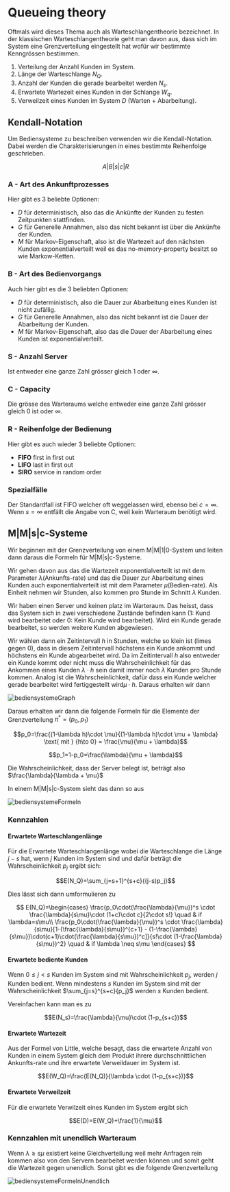 # Queueing theory

Oftmals wird dieses Thema auch als Warteschlangentheorie bezeichnet. In der klassischen Warteschlangentheorie geht man davon aus, dass sich im System eine Grenzverteilung eingestellt hat wofür wir bestimmte Kenngrössen bestimmen.

1. Verteilung der Anzahl Kunden im System.
2. Länge der Warteschlange $N_Q$.
3. Anzahl der Kunden die gerade bearbeitet werden $N_s$.
4. Erwartete Wartezeit eines Kunden in der Schlange $W_q$.
5. Verweilzeit eines Kunden im System $D$ (Warten + Abarbeitung).

## Kendall-Notation

Um Bediensysteme zu beschreiben verwenden wir die Kendall-Notation. Dabei werden die Charakterisierungen in eines bestimmte Reihenfolge geschrieben.

$$A|B|s|c|R$$

### A - Art des Ankunftprozesses

Hier gibt es 3 beliebte Optionen:

- $D$ für deterministisch, also das die Ankünfte der Kunden zu festen Zeitpunkten stattfinden.
- $G$ für Generelle Annahmen, also das nicht bekannt ist über die Ankünfte der Kunden.
- $M$ für Markov-Eigenschaft, also ist die Wartezeit auf den nächsten Kunden exponentialverteilt weil es das no-memory-property besitzt so wie Markow-Ketten.

### B - Art des Bedienvorgangs

Auch hier gibt es die 3 beliebten Optionen:

- $D$ für deterministisch, also die Dauer zur Abarbeitung eines Kunden ist nicht zufällig.
- $G$ für Generelle Annahmen, also das nicht bekannt ist die Dauer der Abarbeitung der Kunden.
- $M$ für Markov-Eigenschaft, also das die Dauer der Abarbeitung eines Kunden ist exponentialverteilt.

### S - Anzahl Server

Ist entweder eine ganze Zahl grösser gleich 1 oder $\infty$.

### C - Capacity

Die grösse  des Warteraums welche entweder eine ganze Zahl grösser gleich 0 ist oder $\infty$.

### R - Reihenfolge der Bedienung

Hier gibt es auch wieder 3 beliebte Optionen:

- **FIFO** first in first out
- **LIFO** last in first out
- **SIRO** service in random order

### Spezialfälle

Der Standardfall ist FIFO welcher oft weggelassen wird, ebenso bei $c=\infty$.  Wenn $s=\infty$ entfällt die Angabe von C, weil kein Warteraum benötigt wird.

## M|M|s|c-Systeme

Wir beginnen mit der Grenzverteilung von einem M|M|1|0-System und leiten dann daraus die Formeln für M|M|s|c-Systeme.

Wir gehen davon aus das die Wartezeit exponentialverteilt ist mit dem Parameter $\lambda$(Ankunfts-rate) und das die Dauer zur Abarbeitung eines Kunden auch exponentialverteilt ist mit dem Parameter $\mu$(Bedien-rate). Als Einheit nehmen wir Stunden, also kommen pro Stunde im Schnitt $\lambda$ Kunden.

Wir haben einen Server und keinen platz im Warteraum. Das heisst, dass das System sich in zwei verschiedene Zustände befinden kann (1: Kund wird bearbeitet oder 0: Kein Kunde wird bearbeitet). Wird ein Kunde gerade bearbeitet, so werden weitere Kunden abgewiesen.

Wir wählen dann ein Zeitintervall $h$ in Stunden, welche so klein ist (limes gegen 0), dass in diesem Zeitintervall höchstens ein Kunde ankommt und höchstens ein Kunde abgearbeitet wird. Da im Zeitintervall $h$ also entweder ein Kunde kommt oder nicht muss die Wahrscheinlichkeit für das Ankommen eines Kunden $\lambda \cdot h$ sein damit immer noch $\lambda$ Kunden pro Stunde kommen. Analog ist die Wahrscheinlichkeit, dafür dass ein Kunde welcher gerade  bearbeitet wird fertiggestellt wird$\mu \cdot h$. Daraus erhalten wir dann

![bediensystemeGraph](/maths/bediensystemeGraph.png)

Daraus erhalten wir dann die folgende Formeln für die Elemente der Grenzverteilung $\pi^*=(p_0,p_1)$

$$p_0=\frac{(1-\lambda h)\cdot \mu}{(1-\lambda h)\cdot \mu + \lambda} \text{ mit } {h\to 0} = \frac{\mu}{\mu + \lambda}$$

$$p_1=1-p_0=\frac{\lambda}{\mu + \lambda}$$

Die Wahrscheinlichkeit, dass der Server belegt ist, beträgt also $\frac{\lambda}{\lambda + \mu}$

In einem M|M|s|c-System sieht das dann so aus

![bediensystemeFormeln](/maths/bediensystemeFormeln.png)

### Kennzahlen

#### Erwartete Warteschlangenlänge

Für die Erwartete Warteschlangenlänge wobei die Warteschlange die Länge $j-s$ hat, wenn $j$ Kunden im System sind und dafür beträgt die Wahrscheinlichkeit $p_j$ ergibt sich:

$$E(N_Q)=\sum_{j=s+1}^{s+c}{(j-s)p_j}$$

Dies lässt sich dann umformulieren zu

$$
E(N_Q)=\begin{cases}
\frac{p_0\cdot(\frac{\lambda}{\mu})^s \cdot \frac{\lambda}{s\mu}\cdot (1+c)\cdot c}{2\cdot s!} \quad & if \lambda=s\mu\\
\frac{p_0\cdot(\frac{\lambda}{\mu})^s \cdot \frac{\lambda}{s\mu}[1-(\frac{\lambda}{s\mu})^{c+1} - (1-\frac{\lambda}{s\mu})\cdot(c+1)\cdot(\frac{\lambda}{s\mu})^c]}{s!\cdot (1-\frac{\lambda}{s\mu})^2} \quad & if \lambda \neq s\mu
\end{cases}
$$

#### Erwartete bediente Kunden

Wenn $0\leq j < s$ Kunden im System sind mit Wahrscheinlichkeit $p_j$, werden $j$ Kunden bedient. Wenn mindestens $s$ Kunden im System sind mit der Wahrscheinlichkeit $\sum_{j=s}^{s+c}{p_j}$ werden $s$ Kunden bedient.

Vereinfachen kann man es zu

$$E(N_s)=\frac{\lambda}{\mu}\cdot (1-p_{s+c})$$

#### Erwartete Wartezeit

Aus der Formel von Little, welche besagt, dass die erwartete Anzahl von Kunden in einem System gleich dem Produkt ihrere durchschnittlichen Ankunfts-rate und ihre erwartete Verweildauer im System ist.

$$E(W_Q)=\frac{E(N_Q)}{\lambda \cdot (1-p_{s+c})}$$

#### Erwartete Verweilzeit

Für die erwartete Verwilzeit eines Kunden im System ergibt sich

$$E(D)=E(W_Q)+\frac{1}{\mu}$$

### Kennzahlen mit unendlich Warteraum

Wenn $\lambda \geq s\mu$ existiert keine Gleichverteilung weil mehr Anfragen rein kommen also von den Servern bearbeitet werden können und somit geht die Wartezeit gegen unendlich. Sonst gibt es die folgende Grenzverteilung

![bediensystemeFormelnUnendlich](/maths/bediensystemeFormelnUnendlich.png)
